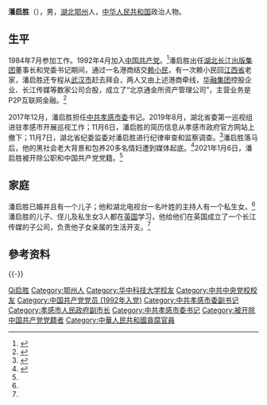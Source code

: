 {{Infobox officeholder
| 图像        = 
| 图像说明    = 
| 职务1       = [[中国共产党孝感市委员会|中国共产党孝感市委员会]]书记
| 就任日期1   = 2017年12月
| 卸任日期1   = 2019年11月
| 前任1       = [[滕刚|滕刚]]
| 继任1       = [[吴海涛_(1967年)|吴海涛]]
| 职务2       = 
| 就任日期2   = 
| 卸任日期2   = 
| 前任2       = 
| 继任2       = 
| 职务3       = 
| 就任日期3   = 
| 卸任日期3   = 
| 前任3       = 
| 继任3       = 
| 职务4       = 
| 就任日期4   = 
| 卸任日期4   = 
| 前任4       = 
| 继任4       = 
| 姓名        = 潘启胜
| 原名        = 
| 出生日期    = {{birth year and age|1965|01}}
| 出生地点    = {{CHN}}[[湖北省|湖北省]][[鄂州市|鄂州市]]
| 逝世日期    = <!-- {{death date and age|}}（死亡在前，出生在后）{{death year and age| }} -->
| 逝世地点    = 
| 政党        = <del>{{CPC}}</del>（1992–2021；开除）
| 父母        = 
| 配偶        = <!--{{marriage|姓名|}} -->
| 子女        = 
| 亲属        = 
| 信仰        = 
| 母校        = [[中共中央党校|中共中央党校]]
| 网站        = 
| 签名        = 
| 脚注        = 
}}
'''潘启胜'''（{{bd|1965年|1月||catIdx=Pan潘}}），男，[[湖北省|湖北]][[鄂州市|鄂州]]人，[[中华人民共和国|中华人民共和国]]政治人物。

== 生平 ==
1984年7月参加工作。1992年4月加入[[中国共产党|中国共产党]]。<ref name=":0">{{Cite web|title=湖北省孝感市委原书记潘启胜被双开：培植个人势力，串供堵口|url=https://www.thepaper.cn/newsDetail_forward_10677028|accessdate=2021-01-06|author=|date=2021-01-06|format=|publisher=中央纪委国家监委网站|language=|archive-date=2021-11-05|archive-url=https://web.archive.org/web/20211105180648/https://www.thepaper.cn/newsDetail_forward_10677028|dead-url=no}}</ref>潘启胜出任[[湖北长江出版集团|湖北长江出版集团]]董事长和党委书记期间，通过一名港商结交[[赖小民|赖小民]]，有一次赖小民回[[江西省|江西省]]老家，潘启胜还专程从[[武汉市|武汉市]]赶去拜会，两人又由上述港商牵线，[[华融集团|华融集团]]控股企业、长江传媒等数家公司合股，成立了“北京通金所资产管理公司”，主营业务是P2P互联网金融。<ref>{{cite news |author1=邵春雷 |title=湖北孝感市委原书记潘启胜被双开，曾不远千里专程拜会赖小民 |url=https://new.qq.com/omn/20210107/20210107A0C21Z00.html |accessdate=2021-11-03 |work=腾讯 |date=2021-01-07 |archive-date=2021-11-03 |archive-url=https://web.archive.org/web/20211103133406/https://new.qq.com/omn/20210107/20210107A0C21Z00.html |dead-url=no }}</ref>

2017年12月，潘启胜担任[[中共孝感市委|中共孝感市委]]书记。2019年8月，湖北省委第一巡视组进驻孝感市开展巡视工作；11月6日，潘启胜的简历信息从孝感市政府官方网站上撤下；11月7日，湖北省纪委监委对潘启胜进行纪律审查和监察调查。<ref>{{Cite web|title=孝感市委书记潘启胜被查，两个多月前省委巡视组曾进驻孝感|url=https://www.thepaper.cn/newsDetail_forward_4890787|accessdate=2021-01-06|author=|date=2019-11-07|format=|publisher=澎湃新闻|language=|archive-date=2021-11-05|archive-url=https://web.archive.org/web/20211105195234/https://www.thepaper.cn/newsDetail_forward_4890787|dead-url=no}}</ref>潘启胜落马后，他的黑社会老大背景和包养20多名情妇遭到媒体起底。<ref name="shark">{{cite news |title=湖北一市委书记被曝黑老大背景 情妇20多名 |url=https://ishare.ifeng.com/c/s/7vrN3mDzpWP |accessdate=2021-11-03 |work=凤凰网 |date=2020-04-22 |archive-date=2021-11-03 |archive-url=https://web.archive.org/web/20211103133408/https://ishare.ifeng.com/c/s/7vrN3mDzpWP |dead-url=no }}</ref>2021年1月6日，潘启胜被开除公职和中国共产党党籍。<ref name=":0" />

==家庭==
潘启胜已婚并且有一个儿子；他和湖北电视台一名叶姓的主持人有一个私生女。<ref name="shark"/>潘启胜的儿子、侄儿及私生女3人都在[[英国|英国]]学习，他给他们在英国成立了一个长江传媒的子公司，负责他子女亲属的生活开支。<ref name="shark"/>

== 參考资料 ==
{{reflist}}

{{-}}
{{start box}}
{{s-ppo|cpc}}
{{s-before|[[滕刚|滕刚]]}}
{{s-title|[[中国共产党孝感市委员会|中国共产党孝感市委员会]]书记|2017年12月－2019年11月}}
{{s-after|[[吴海涛_(1967年)|吴海涛]]}}
{{s-gov|prc}}
{{s-before|[[文振富|文振富]]}}	
{{s-title|[[湖北省人民政府国有资产监督管理委员会|湖北省人民政府国有资产监督管理委员会]]主任|2017年5月－2017年12月}}
{{s-after|[[傅立民_(1963年)|傅立民]]}}	
{{s-bus}}
{{s-before|[[孙永平|孙永平]]}}	
{{s-title|[[湖北长江出版集团|湖北长江出版集团]]董事长|2014年8月－2017年5月}}
{{s-after|[[陈义国|陈义国]]}}	
{{end box}}
{{中共十九大以来的反腐败工作}}

{{Authority control}}
{{DEFAULTSORT:Pan潘}}
[[Category:潘姓|Qi启胜]]
[[Category:鄂州人|Category:鄂州人]]
[[Category:华中科技大学校友|Category:华中科技大学校友]]
[[Category:中共中央党校校友|Category:中共中央党校校友]]
[[Category:中国共产党党员_(1992年入党)|Category:中国共产党党员 (1992年入党)]]
[[Category:中共孝感市委副书记|Category:中共孝感市委副书记]]
[[Category:孝感市人民政府副市长|Category:孝感市人民政府副市长]]
[[Category:中共孝感市委书记|Category:中共孝感市委书记]]
[[Category:被开除中国共产党党籍者|Category:被开除中国共产党党籍者]]
[[Category:中華人民共和國貪腐官員|Category:中華人民共和國貪腐官員]]